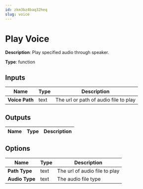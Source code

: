 ```yaml
---
id: zkm3bz4baq32heq
slug: voice
---
```


# Play Voice

**Description**: Play specified audio through speaker.

**Type**: function

## Inputs

| Name | Type | Description |
| --- | --- | --- |
| **Voice Path** | text | The url or path of audio file to play |
## Outputs

| Name | Type | Description |
| --- | --- | --- |
## Options

| Name | Type | Description |
| --- | --- | --- |
| **Path Type** | text | The url of audio file to play |
| **Audio Type** | text | The audio file type |
